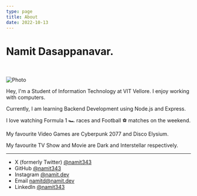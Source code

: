 ```yaml
---
type: page
title: About
date: 2022-10-13
---
```


# Namit Dasappanavar.
<br><br/>
    <Image
        src="C:\Users\rajas\Pictures\iCloud Photos\Photos\IMG_5739(1).JPEG"
        alt="Photo"
        width={1125}
        height={750}
        priority
        className="next-image"
    />

Hey, I'm a Student of Information Technology at VIT Vellore. I enjoy working with computers.

Currently, I am learning Backend Development using Node.js and Express.

I love watching Formula 1 🏎️ races and Football ⚽ matches on the weekend.

My favourite Video Games are Cyberpunk 2077 and Disco Elysium.

My favourite TV Show and Movie are Dark and Interstellar respectively.

---

- X (formerly Twitter) [@namit343](https://x.com/namit343)
- GitHub [@namit343](https://github.com/namit343)
- Instagram [@namit.dev](https://instagram.com/namit.dev)
- Email namitd@namit.dev
- LinkedIn [@namit343](https://www.linkedin.com/in/namit343)